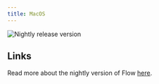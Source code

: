 ```yaml
---
title: MacOS
---
```


![Nightly release version](https://img.shields.io/badge/dynamic/yaml?color=f7d28c&label=Nightly&query=%24.version&url=https%3A%2F%2Fraw.githubusercontent.com%2FLinwoodDev%2FFlow%2Fnightly%2Fapp%2Fpubspec.yaml&style=for-the-badge)


## Links

<Tabs>
<TabItem label="Nightly">
  <CardGrid>
    <DownloadButton href="https://github.com/LinwoodDev/Flow/releases/download/nightly/linwood-Flow-macos.dmg" title="DMG"/>
    <DownloadButton href="https://github.com/LinwoodDev/Flow/releases/download/nightly/linwood-Flow-macos.zip" title="Portable"/>
  </CardGrid>
</TabItem>
</Tabs>

Read more about the nightly version of Flow [here](/community/nightly).
